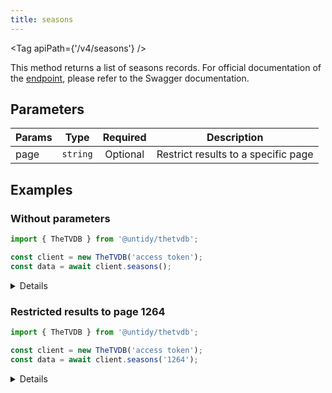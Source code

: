 ```yaml
---
title: seasons
---
```



<Tag apiPath={'/v4/seasons'} />

This method returns a list of seasons records. For official documentation of the
[endpoint](https://thetvdb.github.io/v4-api/#/Seasons/getAllSeasons), please refer to the Swagger
documentation.

## Parameters

| Params | Type     | Required | Description                         |
| ------ | -------- | :------: | ----------------------------------- |
| page   | `string` | Optional | Restrict results to a specific page |

## Examples

### Without parameters

```js {4}
import { TheTVDB } from '@untidy/thetvdb';

const client = new TheTVDB('access token');
const data = await client.seasons();
```

<Details>

```js
{
  status: 'success',
  data: [
    {
      id: 10,
      seriesId: 70327,
      type: {
        id: 1,
        name: 'Aired Order',
        type: 'official',
        alternateName: null,
      },
      // ...
    },
    // ...
  ],
  links: {
    prev: null,
    self: 'https://api4.thetvdb.com/v4/seasons?page=0',
    next: 'https://api4.thetvdb.com/v4/seasons?page=1',
    total_items: 637758,
    page_size: 500,
  },
};
```

</Details>

### Restricted results to page 1264

```js {4}
import { TheTVDB } from '@untidy/thetvdb';

const client = new TheTVDB('access token');
const data = await client.seasons('1264');
```

<Details>

```js
{
  status: 'success',
  data: [
    {
      id: 2076890,
      seriesId: 438028,
      type: {
        id: 3,
        name: 'Absolute Order',
        type: 'absolute',
        alternateName: null,
      },
      number: 1,
      // ...
    },
    // ...
  ],
  links: {
    prev: 'https://api4.thetvdb.com/v4/seasons?page=1263',
    self: 'https://api4.thetvdb.com/v4/seasons?page=1264',
    next: 'https://api4.thetvdb.com/v4/seasons?page=1265',
    total_items: 637758,
    page_size: 500,
  },
};
```

</Details>
